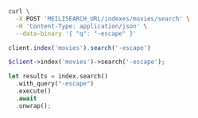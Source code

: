 <CodeGroup>

```bash cURL
curl \
  -X POST 'MEILISEARCH_URL/indexes/movies/search' \
  -H 'Content-Type: application/json' \
  --data-binary '{ "q": "-escape" }'
```

```javascript JS
client.index('movies').search('-escape')
```

```php PHP
$client->index('movies')->search('-escape');
```

```rust Rust
let results = index.search()
  .with_query("-escape")
  .execute()
  .await
  .unwrap();
```
</CodeGroup>